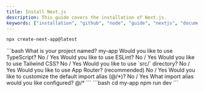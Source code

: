 ```yaml
---
title: Install Next.js
description: This guide covers the installation of Next.js.
keywords: ["installation", "github", "node", "guide", "nextjs", "documents"]
---
```


<Step>
<StepItem title="Create a new project">

  ```bash
  npx create-next-app@latest
  ```

</StepItem>
<StepItem title="On installation, you'll see the following prompts:">
  ```bash
  What is your project named? my-app
  Would you like to use TypeScript? No / Yes
  Would you like to use ESLint? No / Yes
  Would you like to use Tailwind CSS? No / Yes
  Would you like to use `src/` directory? No / Yes
  Would you like to use App Router? (recommended) No / Yes
  Would you like to customize the default import alias (@/*)? No / Yes
  What import alias would you like configured? @/*
  ```

</StepItem>
<StepItem title="Start the app">
  ```bash
  cd my-app
  npm run dev
  ```
</StepItem>
</Step>